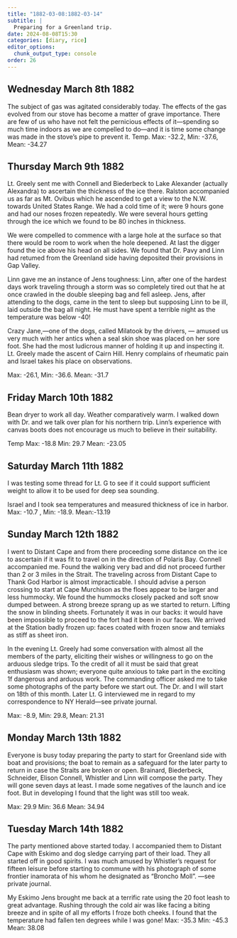 ```yaml
---
title: "1882-03-08:1882-03-14"
subtitle: |
  Preparing for a Greenland trip.
date: 2024-08-08T15:30
categories: [diary, rice]
editor_options:
  chunk_output_type: console
order: 26
---
```



## Wednesday March 8th 1882

The subject of gas was agitated considerably today. The effects of the gas
evolved from our stove has become a matter of grave importance. There are few of us
who have not felt the pernicious effects of it—spending so much time indoors as we
are compelled to do—and it is time some change was made in the stove’s pipe to
prevent it. Temp. Max: -32.2, Min: -37.6, Mean: -34.27


## Thursday March 9th 1882

Lt. Greely sent me with Connell and Biederbeck to Lake Alexander (actually
Alexandra) to ascertain the thickness of the ice there. Ralston accompanied us as far
as Mt. Ovibus which he ascended to get a view to the N.W. towards United States
Range. We had a cold time of it; were 9 hours gone and had our noses frozen
repeatedly. We were several hours getting through the ice which we found to be 80
inches in thickness.

We were compelled to commence with a large hole at the surface so that there would
be room to work when the hole deepened. At last the digger found the ice above his
head on all sides. We found that Dr. Pavy and Linn had
retumed from the Greenland side having deposited their provisions in Gap Valley.

Linn gave me an instance of Jens toughness: Linn, after one of the hardest
days work traveling through a storm was so completely tired out that he at once
crawled in the double sleeping bag and fell asleep. Jens, after attending to the dogs,
came in the tent to sleep but supposing Linn to be ill, laid outside the bag all night. He
must have spent a terrible night as the temperature was below -40!

Crazy Jane,—one of the dogs, called Milatook by the drivers, — amused us
very much with her antics when a seal skin shoe was placed on her sore foot. She had
the most ludicrous manner of holding it up and inspecting it. Lt. Greely made the
ascent of Cairn Hill. Henry complains of rheumatic pain and Israel takes his place on
observations.

Max: -26.1, Min: -36.6. Mean: -31.7


## Friday March 10th 1882

Bean dryer to work all day. Weather comparatively warm. I walked down
with Dr. and we talk over plan for his northern trip. Linn’s experience with canvas
boots does not encourage us much to believe in their suitability.

Temp Max: -18.8 Min: 29.7 Mean: -23.05


## Saturday March 11th 1882

I was testing some thread for Lt. G to see if it could support sufficient weight
to allow it to be used for deep sea sounding.

Israel and I took sea temperatures and measured thickness of ice in harbor.
Max: -10.7 , Min: -18.9. Mean:-13.19

## Sunday March 12th 1882

I went to Distant Cape and from there proceeding some distance on the ice to
ascertain if it was fit to travel on in the direction of Polaris Bay. Connell accompanied
me. Found the walking very bad and did not proceed further than 2 or 3 miles in the
Strait. The traveling across from Distant Cape to Thank God Harbor is almost
impracticable. I should advise a person crossing to start at Cape Murchison as the
floes appear to be larger and less hummocky. We found the hummocks closely
packed and soft snow dumped between. A strong breeze sprang up as we started to
return. Lifting the snow in blinding sheets. Fortunately it was in our backs: it would
have been impossible to proceed to the fort had it been in our faces. We arrived at the
Station badly frozen up: faces coated with frozen snow and temiaks as stiff as sheet
iron.

In the evening Lt. Greely had some conversation with almost all the members
of the party, eliciting their wishes or willingness to go on the arduous sledge trips. To
the credit of all it must be said that great enthusiasm was shown; everyone quite
anxious to take part in the exciting 1f dangerous and arduous work. The commanding
officer asked me to take some photographs of the party before we start out. The Dr.
and I will start on 18th of this month. Later Lt. G interviewed me in regard to my
correspondence to NY Herald—see private journal.

Max: -8.9, Min: 29.8, Mean: 21.31

## Monday March 13th 1882

Everyone is busy today preparing the party to start for Greenland side with
boat and provisions; the boat to remain as a safeguard for the later party to return in
case the Straits are broken or open. Brainard, Biederbeck, Schneider, Elison Connell, 
Whistler and Linn will compose the party. They will gone seven days at least. I made
some negatives of the launch and ice foot. But in developing I found that the light
was still too weak.

Max: 29.9 Min: 36.6 Mean: 34.94


## Tuesday March 14th 1882

The party mentioned above started today. I accompanied them to Distant Cape
with Eskimo and dog sledge carrying part of their load. They all started off in good
spirits. I was much amused by Whistler’s request for fifteen leisure before starting to
commune with his photograph of some frontier inamorata of his whom he designated
as “Broncho Moll”. —see private journal.

My Eskimo Jens brought me back at a terrific rate using the 20 foot leash to
great advantage. Rushing through the cold air was like facing a biting breeze and in
spite of all my efforts I froze both cheeks. I found that the temperature had fallen ten
degrees while I was gone! Max: -35.3 Min: -45.3 Mean: 38.08
